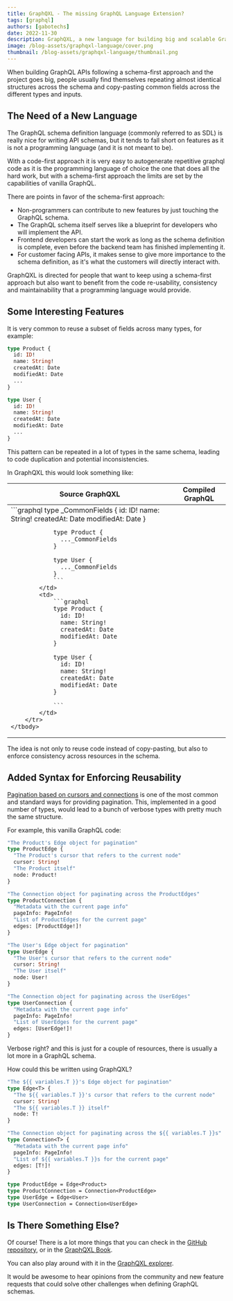 ```yaml
---
title: GraphQXL - The missing GraphQL Language Extension?
tags: [graphql]
authors: [gabotechs]
date: 2022-11-30
description: GraphQXL, a new language for building big and scalable GraphQL server-side schemas
image: /blog-assets/graphqxl-language/cover.png
thumbnail: /blog-assets/graphqxl-language/thumbnail.png
---
```


When building GraphQL APIs following a schema-first approach and the project goes big,
people usually find themselves repeating almost identical structures across the schema and
copy-pasting common fields across the different types and inputs.

## The Need of a New Language

The GraphQL schema definition language (commonly referred to as SDL) is really nice
for writing API schemas, but it tends to fall short on features as it is not a programming
language (and it is not meant to be).

With a code-first approach it is very easy to autogenerate repetitive graphql
code as it is the programming language of choice the one that does all the hard work,
but with a schema-first approach the limits are set by the capabilities of vanilla GraphQL.

There are points in favor of the schema-first approach:
- Non-programmers can contribute to new features by just touching the GraphQL schema.
- The GraphQL schema itself serves like a blueprint for developers who will implement the API.
- Frontend developers can start the work as long as the schema definition is complete, even
before the backend team has finished implementing it.
- For customer facing APIs, it makes sense to give more importance to the schema definition,
as it's what the customers will directly interact with.

GraphQXL is directed for people that want to keep using a schema-first approach but also
want to benefit from the code re-usability, consistency and maintainability that a
programming language would provide.

## Some Interesting Features

It is very common to reuse a subset of fields across many types, for example:

```graphql
type Product {
  id: ID!
  name: String!
  createdAt: Date
  modifiedAt: Date
  ...
}

type User {
  id: ID!
  name: String!
  createdAt: Date
  modifiedAt: Date
  ...
}
```

This pattern can be repeated in a lot of types in the same schema, leading to code
duplication and potential inconsistencies.

In GraphQXL this would look something like:

<table style={{ width: '100%', marginTop: 10 }}>
    <thead>
        <tr>
            <th>
                Source GraphQXL
            </th>
            <th>
                Compiled GraphQL
            </th>
        </tr>
    </thead>
    <tbody>
        <tr>
            <td>
                ```graphql
                type _CommonFields {
                  id: ID!
                  name: String!
                  createdAt: Date
                  modifiedAt: Date
                }

                type Product {
                  ..._CommonFields
                }

                type User {
                  ..._CommonFields
                }
                ```
            </td>
            <td>
                ```graphql
                type Product {
                  id: ID!
                  name: String!
                  createdAt: Date
                  modifiedAt: Date
                }

                type User {
                  id: ID!
                  name: String!
                  createdAt: Date
                  modifiedAt: Date
                }

                ```
            </td>
        </tr>
    </tbody>

</table>

The idea is not only to reuse code instead of copy-pasting, but also
to enforce consistency across resources in the schema.

## Added Syntax for Enforcing Reusability

[Pagination based on cursors and connections](https://relay.dev/graphql/connections.htm)
is one of the most common and standard ways for providing pagination. This, implemented in
a good number of types, would lead to a bunch of verbose types with pretty much the same
structure.

For example, this vanilla GraphQL code:

```graphql
"The Product's Edge object for pagination"
type ProductEdge {
  "The Product's cursor that refers to the current node"
  cursor: String!
  "The Product itself"
  node: Product!
}

"The Connection object for paginating across the ProductEdges"
type ProductConnection {
  "Metadata with the current page info"
  pageInfo: PageInfo!
  "List of ProductEdges for the current page"
  edges: [ProductEdge!]!
}

"The User's Edge object for pagination"
type UserEdge {
  "The User's cursor that refers to the current node"
  cursor: String!
  "The User itself"
  node: User!
}

"The Connection object for paginating across the UserEdges"
type UserConnection {
  "Metadata with the current page info"
  pageInfo: PageInfo!
  "List of UserEdges for the current page"
  edges: [UserEdge!]!
}
```

Verbose right? and this is just for a couple of resources, there is usually a lot more in
a GraphQL schema.

How could this be written using GraphQXL?

```graphql
"The ${{ variables.T }}'s Edge object for pagination"
type Edge<T> {
  "The ${{ variables.T }}'s cursor that refers to the current node"
  cursor: String!
  "The ${{ variables.T }} itself"
  node: T!
}

"The Connection object for paginating across the ${{ variables.T }}s"
type Connection<T> {
  "Metadata with the current page info"
  pageInfo: PageInfo!
  "List of ${{ variables.T }}s for the current page"
  edges: [T!]!
}

type ProductEdge = Edge<Product>
type ProductConnection = Connection<ProductEdge>
type UserEdge = Edge<User>
type UserConnection = Connection<UserEdge>
```

## Is There Something Else?

Of course! There is a lot more things that you can check in the [GitHub repository](https://github.com/gabotechs/graphqxl),
or in the [GraphQXL Book](https://gabotechs.github.io/graphqxl/).

You can also play around with it in the [GraphQXL explorer](https://graphqxl-explorer.vercel.app/).

It would be awesome to hear opinions from the community and new feature requests that
could solve other challenges when defining GraphQL schemas.
